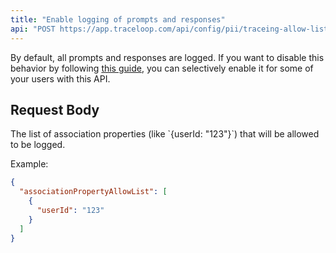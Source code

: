 ```yaml
---
title: "Enable logging of prompts and responses"
api: "POST https://app.traceloop.com/api/config/pii/traceing-allow-list"
---
```


By default, all prompts and responses are logged.
If you want to disable this behavior by following [this guide](/openllmetry/privacy/traces),
you can selectively enable it for some of your users with this API.

## Request Body

<ParamField body="associationPropertyAllowList" type="Associated Property Object">
The list of association properties (like `{userId: "123"}`) that will be allowed to be logged.
</ParamField>

Example:

```json
{
  "associationPropertyAllowList": [
    {
      "userId": "123"
    }
  ]
}
```

